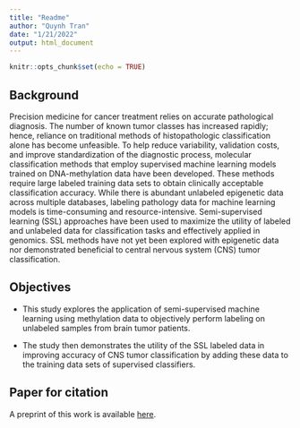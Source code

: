 ```yaml
---
title: "Readme"
author: "Quynh Tran"
date: "1/21/2022"
output: html_document
---
```


```r
knitr::opts_chunk$set(echo = TRUE)
```

## Background

Precision medicine for cancer treatment relies on accurate pathological diagnosis. The number of known tumor classes has increased rapidly; hence, reliance on traditional methods of histopathologic classification alone has become unfeasible. To help reduce variability, validation costs, and improve standardization of the diagnostic process, molecular classification methods that employ supervised machine learning models trained on DNA-methylation data have been developed. These methods require large labeled training data sets to obtain clinically acceptable classification accuracy. While there is abundant unlabeled epigenetic data across multiple databases,  labeling pathology data for machine learning models is time-consuming and resource-intensive. Semi-supervised learning (SSL) approaches have been used to maximize the utility of labeled and unlabeled data for classification tasks and effectively applied in genomics. SSL methods have not yet been explored with epigenetic data nor demonstrated beneficial to central nervous system (CNS) tumor classification. 

## Objectives

* This study explores the application of semi-supervised machine learning using methylation data to objectively perform labeling on unlabeled samples from brain tumor patients.

* The study then demonstrates the utility of the SSL labeled data in improving accuracy of CNS tumor classification by adding these data to the training data sets of supervised classifiers.


## Paper for citation

A preprint of this work is available [here](https://www.researchsquare.com/article/rs-1284799/v1).


